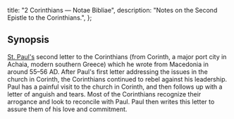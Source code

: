   title: "2 Corinthians — Notae Bibliae",
  description: "Notes on the Second Epistle to the Corinthians.",
};

<Initial text="Second Corinthians" />

## Synopsis

[St. Paul's](/people/saints/apostles/paul) second letter to the Corinthians (from Corinth, a major port city in Achaia, modern southern Greece) which he wrote from Macedonia in around 55–56 AD. After Paul's first letter addressing the issues in the church in Corinth, the Corinthians continued to rebel against his leadership. Paul has a painful visit to the church in Corinth, and then follows up with a letter of anguish and tears. Most of the Corinthians recognize their arrogance and look to reconcile with Paul. Paul then writes this letter to assure them of his love and commitment.
